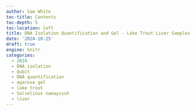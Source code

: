```yaml
---
author: Sam White
toc-title: Contents
toc-depth: 5
toc-location: left
title: DNA Isolation Quantification and Gel - Lake Trout Liver Samples
date: '2024-10-25'
draft: true
engine: knitr
categories: 
  - 2024
  - DNA isolation
  - Qubit
  - DNA quantification
  - agarose gel
  - lake trout
  - Salvelinus namaycush
  - liver
---
```

